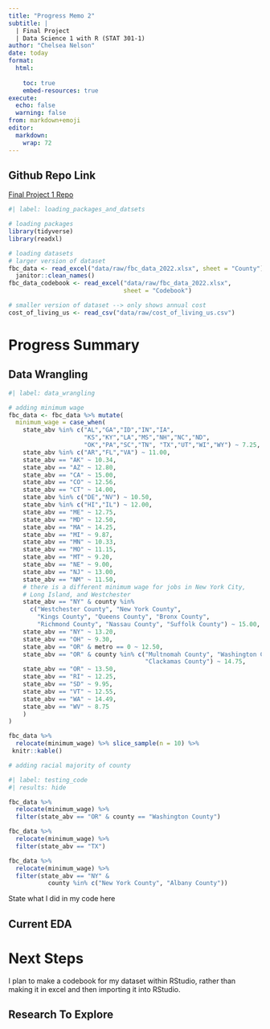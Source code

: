 ```yaml
---
title: "Progress Memo 2"
subtitle: |
  | Final Project 
  | Data Science 1 with R (STAT 301-1)
author: "Chelsea Nelson"
date: today
format:
  html:
    
    toc: true
    embed-resources: true
execute:
  echo: false
  warning: false
from: markdown+emoji 
editor: 
  markdown: 
    wrap: 72
---
```


::: {.callout-tip icon="false"}
## Github Repo Link

[Final Project 1
Repo](https://github.com/stat301-1-2023-fall/final-project-1-chelseanelson)
:::

```r
#| label: loading_packages_and_datsets

# loading packages
library(tidyverse)
library(readxl)

# loading datasets
# larger version of dataset
fbc_data <- read_excel("data/raw/fbc_data_2022.xlsx", sheet = "County") %>% 
  janitor::clean_names()
fbc_data_codebook <- read_excel("data/raw/fbc_data_2022.xlsx", 
                                sheet = "Codebook")

# smaller version of dataset --> only shows annual cost
cost_of_living_us <- read_csv("data/raw/cost_of_living_us.csv") 

```

# Progress Summary

## Data Wrangling

```r
#| label: data_wrangling 

# adding minimum wage
fbc_data <- fbc_data %>% mutate(
  minimum_wage = case_when(
    state_abv %in% c("AL","GA","ID","IN","IA",
                     "KS","KY","LA","MS","NH","NC","ND",
                     "OK","PA","SC","TN", "TX","UT","WI","WY") ~ 7.25,
    state_abv %in% c("AR","FL","VA") ~ 11.00,
    state_abv == "AK" ~ 10.34,
    state_abv == "AZ" ~ 12.80,
    state_abv == "CA" ~ 15.00,
    state_abv == "CO" ~ 12.56,
    state_abv == "CT" ~ 14.00,
    state_abv %in% c("DE","NV") ~ 10.50,
    state_abv %in% c("HI","IL") ~ 12.00,
    state_abv == "ME" ~ 12.75,
    state_abv == "MD" ~ 12.50,
    state_abv == "MA" ~ 14.25,
    state_abv == "MI" ~ 9.87,
    state_abv == "MN" ~ 10.33,
    state_abv == "MO" ~ 11.15,
    state_abv == "MT" ~ 9.20,
    state_abv == "NE" ~ 9.00,
    state_abv == "NJ" ~ 13.00,
    state_abv == "NM" ~ 11.50, 
    # there is a different minimum wage for jobs in New York City,
    # Long Island, and Westchester
    state_abv == "NY" & county %in% 
      c("Westchester County", "New York County", 
        "Kings County", "Queens County", "Bronx County", 
        "Richmond County", "Nassau County", "Suffolk County") ~ 15.00,
    state_abv == "NY" ~ 13.20,
    state_abv == "OH" ~ 9.30,
    state_abv == "OR" & metro == 0 ~ 12.50,
    state_abv == "OR" & county %in% c("Multnomah County", "Washington County",
                                      "Clackamas County") ~ 14.75,
    state_abv == "OR" ~ 13.50,
    state_abv == "RI" ~ 12.25,
    state_abv == "SD" ~ 9.95,
    state_abv == "VT" ~ 12.55,
    state_abv == "WA" ~ 14.49,
    state_abv == "WV" ~ 8.75
    )
)

fbc_data %>% 
  relocate(minimum_wage) %>% slice_sample(n = 10) %>%
 knitr::kable()

# adding racial majority of county 


```

```r
#| label: testing_code
#| results: hide

fbc_data %>% 
  relocate(minimum_wage) %>% 
  filter(state_abv == "OR" & county == "Washington County")

fbc_data %>% 
  relocate(minimum_wage) %>% 
  filter(state_abv == "TX")

fbc_data %>% 
  relocate(minimum_wage) %>% 
  filter(state_abv == "NY" & 
           county %in% c("New York County", "Albany County"))
```


State what I did in my code here 

## Current EDA

# Next Steps

I plan to make a codebook for my dataset within RStudio, rather than 
making it in excel and then importing it into RStudio.

## Research To Explore
